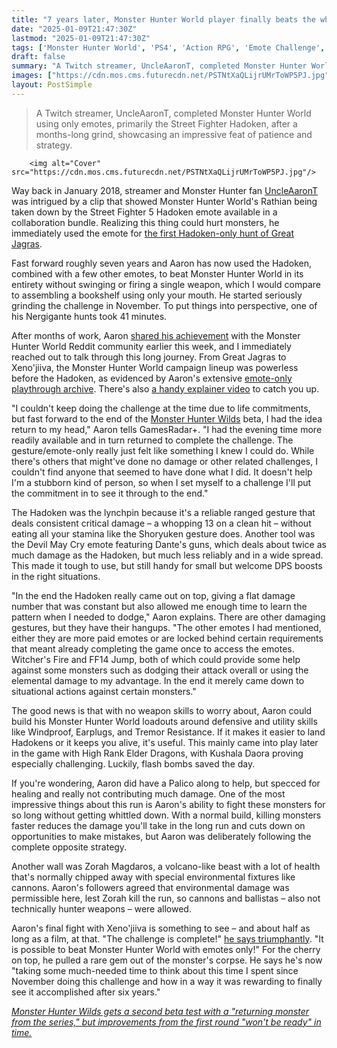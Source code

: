 ```yaml
---
title: "7 years later, Monster Hunter World player finally beats the whole game without using weapons, mostly with a Street Fighter Hadoken emote dealing 13 damage at a time"
date: "2025-01-09T21:47:30Z"
lastmod: "2025-01-09T21:47:30Z"
tags: ['Monster Hunter World', 'PS4', 'Action RPG', 'Emote Challenge', 'Twitch Streamer', 'Hadoken']
draft: false
summary: "A Twitch streamer, UncleAaronT, completed Monster Hunter World using only emotes, primarily the Street Fighter Hadoken, after a months-long grind, showcasing an impressive feat of patience and strategy."
images: ["https://cdn.mos.cms.futurecdn.net/PSTNtXaQLijrUMrToWP5PJ.jpg"]
layout: PostSimple
---
```

> A Twitch streamer, UncleAaronT, completed Monster Hunter World using only emotes, primarily the Street Fighter Hadoken, after a months-long grind, showcasing an impressive feat of patience and strategy.


        <img alt="Cover" src="https://cdn.mos.cms.futurecdn.net/PSTNtXaQLijrUMrToWP5PJ.jpg"/>
        
Way back in January 2018, streamer and Monster Hunter fan [UncleAaronT](https://www.twitch.tv/UncleAaronT?&ab_channel=UncleAaronT) was intrigued by a clip that showed Monster Hunter World's Rathian being taken down by the Street Fighter 5 Hadoken emote available in a collaboration bundle. Realizing this thing could hurt monsters, he immediately used the emote for [the first Hadoken-only hunt of Great Jagras](https://youtu.be/FYrskPrgI_c).

Fast forward roughly seven years and Aaron has now used the Hadoken, combined with a few other emotes, to beat Monster Hunter World in its entirety without swinging or firing a single weapon, which I would compare to assembling a bookshelf using only your mouth. He started seriously grinding the challenge in November. To put things into perspective, one of his Nergigante hunts took 41 minutes.

After months of work, Aaron [shared his achievement](https://www.reddit.com/r/MonsterHunter/comments/1hvc9im/monster_hunter_world_emotes_only_is_possible_ive/) with the Monster Hunter World Reddit community earlier this week, and I immediately reached out to talk through this long journey. From Great Jagras to Xeno'jiiva, the Monster Hunter World campaign lineup was powerless before the Hadoken, as evidenced by Aaron's extensive [emote-only playthrough archive](https://youtu.be/3gCKiFdOKOw?list=PLO4z6_n8_7oNZYvHyyNXbiL2XjjY6yCc9). There's also [a handy explainer video](https://youtu.be/zFHmXH1YPig?list=PLO4z6_n8_7oNZYvHyyNXbiL2XjjY6yCc9) to catch you up.

"I couldn't keep doing the challenge at the time due to life commitments, but fast forward to the end of the [Monster Hunter Wilds](https://www.gamesradar.com/games/monster-hunter/monster-hunter-wilds-guide/) beta, I had the idea return to my head," Aaron tells GamesRadar+. "I had the evening time more readily available and in turn returned to complete the challenge. The gesture/emote-only really just felt like something I knew I could do. While there's others that might've done no damage or other related challenges, I couldn't find anyone that seemed to have done what I did. It doesn't help I'm a stubborn kind of person, so when I set myself to a challenge I'll put the commitment in to see it through to the end."

The Hadoken was the lynchpin because it's a reliable ranged gesture that deals consistent critical damage – a whopping 13 on a clean hit – without eating all your stamina like the Shoryuken gesture does. Another tool was the Devil May Cry emote featuring Dante's guns, which deals about twice as much damage as the Hadoken, but much less reliably and in a wide spread. This made it tough to use, but still handy for small but welcome DPS boosts in the right situations.

"In the end the Hadoken really came out on top, giving a flat damage number that was constant but also allowed me enough time to learn the pattern when I needed to dodge," Aaron explains. There are other damaging gestures, but they have their hangups. "The other emotes I had mentioned, either they are more paid emotes or are locked behind certain requirements that meant already completing the game once to access the emotes. Witcher's Fire and FF14 Jump, both of which could provide some help against some monsters such as dodging their attack overall or using the elemental damage to my advantage. In the end it merely came down to situational actions against certain monsters."

The good news is that with no weapon skills to worry about, Aaron could build his Monster Hunter World loadouts around defensive and utility skills like Windproof, Earplugs, and Tremor Resistance. If it makes it easier to land Hadokens or it keeps you alive, it's useful. This mainly came into play later in the game with High Rank Elder Dragons, with Kushala Daora proving especially challenging. Luckily, flash bombs saved the day.

If you're wondering, Aaron did have a Palico along to help, but specced for healing and really not contributing much damage. One of the most impressive things about this run is Aaron's ability to fight these monsters for so long without getting whittled down. With a normal build, killing monsters faster reduces the damage you'll take in the long run and cuts down on opportunities to make mistakes, but Aaron was deliberately following the complete opposite strategy.

Another wall was Zorah Magdaros, a volcano-like beast with a lot of health that's normally chipped away with special environmental fixtures like cannons. Aaron's followers agreed that environmental damage was permissible here, lest Zorah kill the run, so cannons and ballistas – also not technically hunter weapons – were allowed.

Aaron's final fight with Xeno'jiiva is something to see – and about half as long as a film, at that. "The challenge is complete!" [he says triumphantly](https://www.twitch.tv/uncleaaront/clip/ElegantBetterNigiriYouWHY-TQtWy1fsz13apao6?&ab_channel=UncleAaronT). "It is possible to beat Monster Hunter World with emotes only!" For the cherry on top, he pulled a rare gem out of the monster's corpse. He says he's now "taking some much-needed time to think about this time I spent since November doing this challenge and how in a way it was rewarding to finally see it accomplished after six years."

[<em>Monster Hunter Wilds gets a second beta test with a "returning monster from the series," but improvements from the first round "won't be ready" in time.</em>](https://www.gamesradar.com/games/monster-hunter/monster-hunter-wilds-gets-a-second-beta-test-with-a-returning-monster-from-the-series-but-improvements-from-the-first-round-wont-be-ready-in-time/)
        